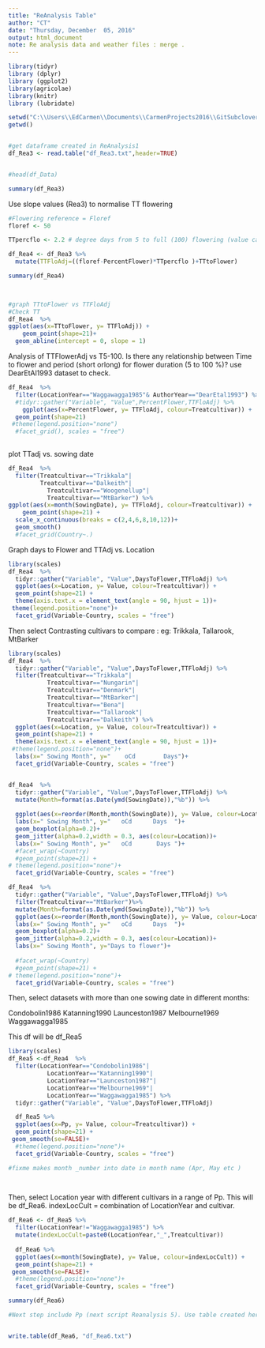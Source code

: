 ```yaml
---
title: "ReAnalysis Table"
author: "CT"
date: "Thursday, December  05, 2016"
output: html_document
note: Re analysis data and weather files : merge .
---
```


```r
library(tidyr)
library (dplyr)
library (ggplot2)
library(agricolae)
library(knitr)
library (lubridate)

```
 


```r
setwd("C:\\Users\\EdCarmen\\Documents\\CarmenProjects2016\\GitSubclover\\ReAnalysis")
getwd()


#get dataframe created in ReAnalysis1
df_Rea3 <- read.table("df_Rea3.txt",header=TRUE)


#head(df_Data)

summary(df_Rea3)

```

Use slope values (Rea3) to normalise TT flowering 

```r
#Flowering reference = Floref
floref <- 50

TTpercflo <- 2.2 # degree days from 5 to full (100) flowering (value calculated from DearEtAL1993_Reanalysis3 script 1/0.45)

df_Rea4 <- df_Rea3 %>%
  mutate(TTFloAdj=((floref-PercentFlower)*TTpercflo )+TTtoFlower)

summary(df_Rea4)

  
```


```r
#graph TTtoFlower vs TTFloAdj
#Check TT 
df_Rea4  %>% 
ggplot(aes(x=TTtoFlower, y= TTFloAdj)) +
    geom_point(shape=21)+
  geom_abline(intercept = 0, slope = 1)

```

Analysis of TTFlowerAdj vs T5-100. Is there any relationship between Time to flower and period (short orlong) for flower duration (5 to 100 %)? use DearEtAl1993 dataset to check.


```r
df_Rea4  %>% 
  filter(LocationYear=="Waggawagga1985"& AuthorYear=="DearEtal1993") %>%
  #tidyr::gather("Variable", "Value",PercentFlower,TTFloAdj) %>%
    ggplot(aes(x=PercentFlower, y= TTFloAdj, colour=Treatcultivar)) +
  geom_point(shape=21) 
 #theme(legend.position="none")
  #facet_grid(), scales = "free")
 
```




plot TTadj vs. sowing date

```r
df_Rea4  %>% 
  filter(Treatcultivar=="Trikkala"|
         Treatcultivar=="Dalkeith"|
           Treatcultivar=="Woogenellup"| 
           Treatcultivar=="MtBarker") %>%
ggplot(aes(x=month(SowingDate), y= TTFloAdj, colour=Treatcultivar)) +
    geom_point(shape=21) +
  scale_x_continuous(breaks = c(2,4,6,8,10,12))+
  geom_smooth()
  #facet_grid(Country~.)


```


Graph days to Flower and TTAdj vs. Location 


```r
library(scales)
df_Rea4  %>% 
  tidyr::gather("Variable", "Value",DaysToFlower,TTFloAdj) %>%
  ggplot(aes(x=Location, y= Value, colour=Treatcultivar)) +
  geom_point(shape=21) +
  theme(axis.text.x = element_text(angle = 90, hjust = 1))+
 theme(legend.position="none")+
  facet_grid(Variable~Country, scales = "free")


```

Then select Contrasting cultivars to compare : eg: Trikkala, Tallarook, MtBarker

```r

library(scales)
df_Rea4  %>% 
  tidyr::gather("Variable", "Value",DaysToFlower,TTFloAdj) %>%
  filter(Treatcultivar=="Trikkala"| 
           Treatcultivar=="Nungarin"|
           Treatcultivar=="Denmark"|
           Treatcultivar=="MtBarker"|
           Treatcultivar=="Bena"|
           Treatcultivar=="Tallarook"|
           Treatcultivar=="Dalkeith") %>%
  ggplot(aes(x=Location, y= Value, colour=Treatcultivar)) +
  geom_point(shape=21) +
  theme(axis.text.x = element_text(angle = 90, hjust = 1))+
 #theme(legend.position="none")+
  labs(x=" Sowing Month", y="    oCd        Days")+
  facet_grid(Variable~Country, scales = "free")



```


```r
df_Rea4  %>% 
  tidyr::gather("Variable", "Value",DaysToFlower,TTFloAdj) %>%
  mutate(Month=format(as.Date(ymd(SowingDate)),"%b")) %>%
  
  ggplot(aes(x=reorder(Month,month(SowingDate)), y= Value, colour=Location)) +
  labs(x=" Sowing Month", y="   oCd      Days  ")+
  geom_boxplot(alpha=0.2)+
  geom_jitter(alpha=0.2,width = 0.3, aes(colour=Location))+
  labs(x=" Sowing Month", y="   oCd       Days ")+
  #facet_wrap(~Country)
  #geom_point(shape=21) +
# theme(legend.position="none")+
  facet_grid(Variable~Country, scales = "free")
```




```r
df_Rea4  %>% 
  tidyr::gather("Variable", "Value",DaysToFlower,TTFloAdj) %>%
  filter(Treatcultivar=="MtBarker")%>%
  mutate(Month=format(as.Date(ymd(SowingDate)),"%b")) %>%
  ggplot(aes(x=reorder(Month,month(SowingDate)), y= Value, colour=Location)) +
  labs(x=" Sowing Month", y="   oCd      Days  ")+
  geom_boxplot(alpha=0.2)+
  geom_jitter(alpha=0.2,width = 0.3, aes(colour=Location))+
  labs(x=" Sowing Month", y="Days to flower")+
  
  #facet_wrap(~Country)
  #geom_point(shape=21) +
# theme(legend.position="none")+
  facet_grid(Variable~Country, scales = "free")

```




Then, select datasets with more than one sowing date in different months:

Condobolin1986
Katanning1990
Launceston1987
Melbourne1969
Waggawagga1985

This df will be df_Rea5

```r
library(scales)
df_Rea5 <-df_Rea4  %>% 
  filter(LocationYear=="Condobolin1986"| 
           LocationYear=="Katanning1990"|
           LocationYear=="Launceston1987"|
           LocationYear=="Melbourne1969"|
           LocationYear=="Waggawagga1985") %>%
  tidyr::gather("Variable", "Value",DaysToFlower,TTFloAdj)

  df_Rea5 %>% 
  ggplot(aes(x=Pp, y= Value, colour=Treatcultivar)) +
  geom_point(shape=21) +
 geom_smooth(se=FALSE)+
  #theme(legend.position="none")+
  facet_grid(Variable~Country, scales = "free")

#fixme makes month _number into date in month name (Apr, May etc ) 

  

```


Then, select Location year with different cultivars in a range of Pp. This will be df_Rea6.
indexLocCult = combination of LocationYear and cultivar.


```r

df_Rea6 <- df_Rea5 %>% 
  filter(LocationYear!="Waggawagga1985") %>%
  mutate(indexLocCult=paste0(LocationYear,"_",Treatcultivar))
  
  df_Rea6 %>%
  ggplot(aes(x=month(SowingDate), y= Value, colour=indexLocCult)) +
  geom_point(shape=21) +
 geom_smooth(se=FALSE)+
  #theme(legend.position="none")+
  facet_grid(Variable~Country, scales = "free")

summary(df_Rea6)
```


```r

#Next step include Pp (next script Reanalysis 5). Use table created here! 


write.table(df_Rea6, "df_Rea6.txt")

```

